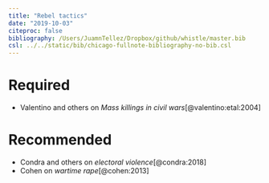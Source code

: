 ```yaml
---
title: "Rebel tactics"
date: "2019-10-03"
citeproc: false
bibliography: /Users/JuamnTellez/Dropbox/github/whistle/master.bib
csl: ../../static/bib/chicago-fullnote-bibliography-no-bib.csl
---
```


# Required


- <i class="far fa-file-pdf"></i> Valentino and others on *Mass killings in civil wars*[@valentino:etal:2004]


# Recommended

- <i class="far fa-file-pdf"></i> Condra and others on *electoral violence*[@condra:2018]
- <i class="far fa-file-pdf"></i> Cohen on *wartime rape*[@cohen:2013]
